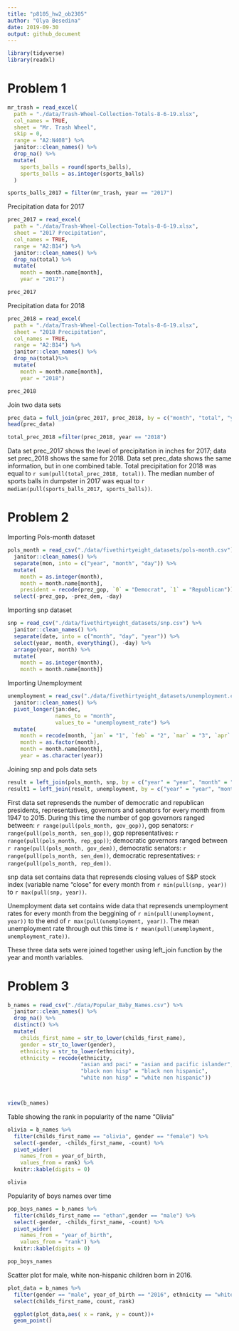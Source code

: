 ```yaml
---
title: "p8105_hw2_ob2305"
author: "Olya Besedina"
date: 2019-09-30
output: github_document
---
```


```r
library(tidyverse)
library(readxl)
```

# Problem 1
```r
mr_trash = read_excel(
  path = "./data/Trash-Wheel-Collection-Totals-8-6-19.xlsx",
  col_names = TRUE,
  sheet = "Mr. Trash Wheel", 
  skip = 0,
  range = "A2:N408") %>% 
  janitor::clean_names() %>% 
  drop_na() %>% 
  mutate(
    sports_balls = round(sports_balls),
    sports_balls = as.integer(sports_balls)
  )

sports_balls_2017 = filter(mr_trash, year == "2017")
```

Precipitation data for 2017

```r
prec_2017 = read_excel(
  path = "./data/Trash-Wheel-Collection-Totals-8-6-19.xlsx",
  sheet = "2017 Precipitation",
  col_names = TRUE,
  range = "A2:B14") %>% 
  janitor::clean_names() %>% 
  drop_na(total) %>% 
  mutate( 
    month = month.name[month],
    year = "2017")

prec_2017

```

Precipitation data for 2018

```r
prec_2018 = read_excel(
  path = "./data/Trash-Wheel-Collection-Totals-8-6-19.xlsx",
  sheet = "2018 Precipitation",
  col_names = TRUE,
  range = "A2:B14") %>% 
  janitor::clean_names() %>% 
  drop_na(total)%>% 
  mutate( 
    month = month.name[month],
    year = "2018") 

prec_2018
```

Join two data sets

```r
prec_data = full_join(prec_2017, prec_2018, by = c("month", "total", "year"))
head(prec_data)

total_prec_2018 =filter(prec_2018, year == "2018")
```

Data set prec_2017 shows the level of precipitation in inches for 2017; data set prec_2018 shows the same for 2018. Data set prec_data shows the same information, but in one combined table. Total precipitation for 2018 was equal to `r sum(pull(total_prec_2018, total))`. The median number of sports balls in dumpster in 2017 was equal to `r median(pull(sports_balls_2017, sports_balls))`.

# Problem 2

Importing Pols-month dataset

```r
pols_month = read_csv("./data/fivethirtyeight_datasets/pols-month.csv") %>% 
  janitor::clean_names() %>% 
  separate(mon, into = c("year", "month", "day")) %>%
  mutate(
    month = as.integer(month),
    month = month.name[month],
    president = recode(prez_gop, `0` = "Democrat", `1` = "Republican")) %>% 
  select(-prez_gop, -prez_dem, -day)
```

Importing snp dataset

```r
snp = read_csv("./data/fivethirtyeight_datasets/snp.csv") %>% 
  janitor::clean_names() %>% 
  separate(date, into = c("month", "day", "year")) %>% 
  select(year, month, everything(), -day) %>% 
  arrange(year, month) %>% 
  mutate(
    month = as.integer(month),
    month = month.name[month])
```

Importing Unemployment
```r
unemployment = read_csv("./data/fivethirtyeight_datasets/unemployment.csv") %>% 
  janitor::clean_names() %>% 
  pivot_longer(jan:dec,
               names_to = "month",
               values_to = "unemployment_rate") %>% 
  mutate(
    month = recode(month, `jan` = "1", `feb` = "2", `mar` = "3", `apr` = "4", `may` = "5", `jun` = "6", `jul` = "7", `aug` = "8", `sep` = "9", `oct` = "10", `nov` = "11", `dec` = "12"),
    month = as.factor(month),
    month = month.name[month],
    year = as.character(year)) 
```

Joining snp and pols data sets

```r
result = left_join(pols_month, snp, by = c("year" = "year", "month" = "month"))
result1 = left_join(result, unemployment, by = c("year" = "year", "month" = "month")) 
```


First data set represends the number of democratic and republican presidents, representatives, governors and senators for every month from 1947 to 2015. During this time the number of gop governors ranged between: `r range(pull(pols_month, gov_gop))`, gop senators: `r range(pull(pols_month, sen_gop))`, gop representatives: `r range(pull(pols_month, rep_gop))`; democratic governors ranged between `r range(pull(pols_month, gov_dem))`, democratic senators: `r range(pull(pols_month, sen_dem))`, democratic representatives: `r range(pull(pols_month, rep_dem))`.

snp data  set contains data that represends closing values of S&P stock index (variable name "close" for every month from `r min(pull(snp, year))` to `r max(pull(snp, year))`.  

Unemployment data set contains wide data that represends unemployment rates for every month from the beggining of `r min(pull(unemployment, year))` to the end of `r max(pull(unemployment, year))`. The mean unemployment rate through out this time is `r mean(pull(unemployment, unemployment_rate))`.

These three data sets were joined together using left_join function by the year and month variables.


# Problem 3
```r
b_names = read_csv("./data/Popular_Baby_Names.csv") %>% 
  janitor::clean_names() %>%
  drop_na() %>% 
  distinct() %>% 
  mutate(
    childs_first_name = str_to_lower(childs_first_name),
    gender = str_to_lower(gender),
    ethnicity = str_to_lower(ethnicity),
    ethnicity = recode(ethnicity, 
                       "asian and paci" = "asian and pacific islander",
                       "black non hisp" = "black non hispanic",
                       "white non hisp" = "white non hispanic"))



view(b_names) 


```

Table showing the rank in popularity of the name "Olivia"

```r
olivia = b_names %>% 
  filter(childs_first_name == "olivia", gender == "female") %>% 
  select(-gender, -childs_first_name, -count) %>% 
  pivot_wider(
    names_from = year_of_birth,
    values_from = rank) %>% 
  knitr::kable(digits = 0)

olivia
```

Popularity of boys names over time

```r
pop_boys_names = b_names %>% 
  filter(childs_first_name == "ethan",gender == "male") %>% 
  select(-gender, -childs_first_name, -count) %>% 
  pivot_wider(
    names_from = "year_of_birth",
    values_from = "rank") %>% 
  knitr::kable(digits = 0) 

pop_boys_names
```

Scatter plot for male, white non-hispanic children born in 2016. 

```r
plot_data = b_names %>% 
  filter(gender == "male", year_of_birth == "2016", ethnicity == "white non hispanic") %>% 
  select(childs_first_name, count, rank) 

  ggplot(plot_data,aes( x = rank, y = count))+
  geom_point()
```





